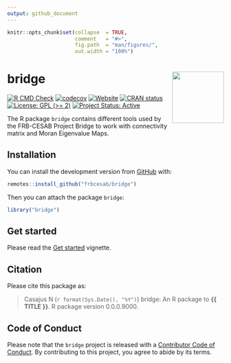 ```yaml
---
output: github_document
---
```


<!-- README.md is generated from README.Rmd. Please edit that file -->


```r
knitr::opts_chunk$set(collapse  = TRUE,
                      comment   = "#>",
                      fig.path  = "man/figures/",
                      out.width = "100%")
```



bridge <img src="man/figures/package-sticker.png" align="right" style="float:right; height:120px;"/>
=========================================================

<!-- badges: start -->
[![R CMD Check](https://github.com/frbcesab/bridge/actions/workflows/R-CMD-check.yaml/badge.svg)](https://github.com/frbcesab/bridge/actions/workflows/R-CMD-check.yaml)
[![codecov](https://codecov.io/gh/FRBCesab/bridge/branch/main/graph/badge.svg?token=JPXXVNMAJ0)](https://codecov.io/gh/FRBCesab/bridge)
[![Website](https://github.com/frbcesab/bridge/actions/workflows/pkgdown.yaml/badge.svg)](https://github.com/frbcesab/bridge/actions/workflows/pkgdown.yaml)
[![CRAN status](https://www.r-pkg.org/badges/version/bridge)](https://CRAN.R-project.org/package=bridge)
[![License: GPL (>= 2)](https://img.shields.io/badge/License-GPL%20%28%3E%3D%202%29-blue.svg)](https://choosealicense.com/licenses/gpl-2.0/)
[![Project Status: Active](https://www.repostatus.org/badges/latest/active.svg)](https://www.repostatus.org/#active)
<!-- badges: end -->


The R package `bridge` contains different tools used by the FRB-CESAB Project 
Bridge to work with connectivity matrix and Moran Eigenvalue Maps.



## Installation

You can install the development version from [GitHub](https://github.com/) with:

```r
remotes::install_github("frbcesab/bridge")
```

Then you can attach the package `bridge`:

```r
library("bridge")
```



## Get started

Please read the [Get started](https://frbcesab.github.io/bridge/articles/bridge.html)
vignette.



## Citation

Please cite this package as: 

> Casajus N (`r format(Sys.Date(), "%Y")`) bridge: An R 
package to **{{ TITLE }}**. R package version 0.0.0.9000.



## Code of Conduct

Please note that the `bridge` project is released with a 
[Contributor Code of Conduct](https://contributor-covenant.org/version/2/1/CODE_OF_CONDUCT.html). 
By contributing to this project, you agree to abide by its terms.
